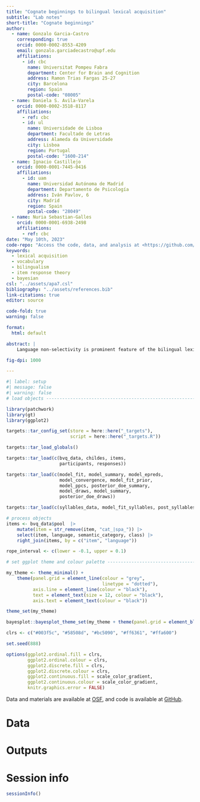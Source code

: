 ---
title: "Cognate beginnings to bilingual lexical acquisition"
subtitle: "Lab notes"
short-title: "Cognate beginnings"
author:
  - name: Gonzalo Garcia-Castro
    corresponding: true
    orcid: 0000-0002-8553-4209
    email: gonzalo.garciadecastro@upf.edu
    affiliations:
      - id: cbc
        name: Universitat Pompeu Fabra
        department: Center for Brain and Cognition
        address: Ramon Trias Fargas 25-27
        city: Barcelona
        region: Spain
        postal-code: "08005"
  - name: Daniela S. Avila-Varela
    orcid: 0000-0002-3518-8117
    affiliations: 
      - ref: cbc
      - id: ul
        name: Universidade de Lisboa
        department: Facultade de Letras
        address: Alameda da Universidade
        city: Lisboa
        region: Portugal
        postal-code: "1600-214"
  - name: Ignacio Castillejo
    orcid: 0000-0001-7445-0416
    affiliations: 
      - id: uam 
        name: Universidad Autónoma de Madrid
        department: Departamento de Psicología
        address: Iván Pavlov, 6
        city: Madrid
        region: Spain
        postal-code: "28049"
  - name: Nuria Sebastian-Galles
    orcid: 0000-0001-6938-2498
    affiliations: 
      - ref: cbc
date: "May 10th, 2023"
code-repo: "Access the code, data, and analysis at <https://github.com/gongcastro/trajectories>"
keywords:
  - lexical acquisition
  - vocabulary
  - bilingualism
  - item response theory
  - bayesian
csl: "../assets/apa7.csl"
bibliography: "../assets/references.bib"
link-citations: true
editor: source

code-fold: true
warning: false

format:
  html: default

abstract: |
    Language non-selectivity is prominent feature of the bilingual lexicon. An instance of such non-selectivity is embodied by cognateness, which recent studies have suggested to facilitate vocabulary acquisition in bilingual toddlers, who show larger vocabulary sizes when their languages share many cognates, and to be acquired at earlier ages than non-cognates. The specific mechanisms behind such facilitation are unclear. We present an account of early bilingual vocabulary growth in which cognateness interacts with lexical frequency and language exposure to facilitate the word acquisition. We evaluated this model against vocabulary data from 436 Catalan-Spanish bilinguals toddlers. We used Bayesian Explanatory Item Response Models to estimate participants’ probability of acquisition of 604 words, conditional to the cognate status and lexical frequency of the word-form, and the age and degree of exposure to each language of the toddler. We found cognateness facilitation effect only in low-frequency words. Overall, our findings support an interactive account of bilingual vocabulary acquisition in which the lexical representations in one language interact with the acquisition of words in the other language.

fig-dpi: 1000

---

```{r setup}
#| label: setup
#| message: false
#| warning: false
# load objects -----------------------------------------------------------------

library(patchwork)
library(gt)
library(ggplot2)

targets::tar_config_set(store = here::here("_targets"),
                        script = here::here("_targets.R"))

targets::tar_load_globals()

targets::tar_load(c(bvq_data, childes, items, 
                    participants, responses))

targets::tar_load(c(model_fit, model_summary, model_epreds,
                    model_convergence, model_fit_prior, 
                    model_ppcs, posterior_doe_summary,
                    model_draws, model_summary,
                    posterior_doe_draws))

targets::tar_load(c(syllables_data, model_fit_syllables, post_syllables))

# process objects
items <- bvq_data$pool  |>  
    mutate(item = str_remove(item, "cat_|spa_")) |> 
    select(item, language, semantic_category, class) |> 
    right_join(items, by = c("item", "language"))

rope_interval <- c(lower = -0.1, upper = 0.1)

# set ggplot theme and colour palette ------------------------------------------

my_theme <- theme_minimal() +
    theme(panel.grid = element_line(colour = "grey",
                                    linetype = "dotted"),
          axis.line = element_line(colour = "black"),
          text = element_text(size = 12, colour = "black"),
          axis.text = element_text(colour = "black"))

theme_set(my_theme)

bayesplot::bayesplot_theme_set(my_theme + theme(panel.grid = element_blank()))

clrs <- c("#003f5c", "#58508d", "#bc5090", "#ff6361", "#ffa600")

set.seed(888)

options(ggplot2.ordinal.fill = clrs,
        ggplot2.ordinal.colour = clrs,
        ggplot2.discrete.fill = clrs,
        ggplot2.discrete.colour = clrs,
        ggplot2.continuous.fill = scale_color_gradient,
        ggplot2.continuous.colour = scale_color_gradient,
        knitr.graphics.error = FALSE) 
```


::: {.callout-tip}
Data and materials are available at [OSF](https://osf.io/hy984/), and code is available at [GitHub](https://github.com/gongcastro/trajectories).
:::

# Data

# Outputs

# Session info

```{r}
sessionInfo()
```
